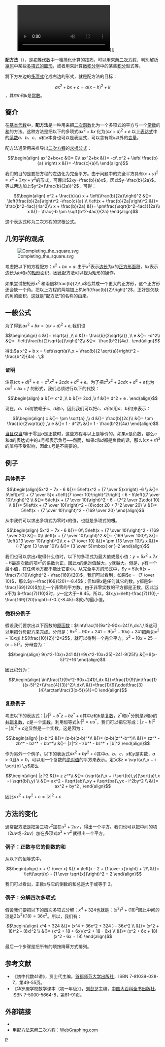 {{NoteTA |G1=Math}}

:[[File:Completing_the_square.ogv|thumb]])]]
'''配方法'''（{{lang-en|Completing the square}}），是[[初等代数|初等代数]]中一種简化计算的[[技巧|技巧]]，可以用來[[解方程|解]][[二次方程|二次方程]]、判別[[解析幾何|解析幾何]]中某些[[多項式的圖形|多項式的圖形]]，或者用來計算[[微积分学|微积分学]]中的某些[[积分|积分]]型式等。

將下方左边的[[多项式|多项式]]化成右边的形式，就是配方法的目标：

:<math>ax^2 + bx + c = a(x-h)^2 +k</math>，其中<math>h</math>和<math>k</math>是[[常數|常數]]。

==簡介==
在[[基本代数|基本代数]]中，'''配方法'''是一种用来把[[二次函数|二次函数]]化为一个多项式的平方与一个[[常数|常数]]的[[加法|和]]的方法。这种方法是把以下的多项式<math display="block">a x^2 + b x\,\!</math>化为<math display="block">(c x + d)^2 + e\,\!</math>以上[[表达式|表达式]]中的[[系数|系数]]<math>a</math>、<math>b</math>、<math>c</math>、<math>d</math>和<math>e</math>本身也可以是表达式，可以含有除<math>x</math>以外的[[变量|变量]]。

配方法通常用来推导出[[二次方程|二次方程]]的[[求根算法|求根公式]]：

:<math>\begin{align}
  ax^2+bx+c &{}= 0\\
  ax^2+bx &{}= -c\\
  x^2 + \left( \frac{b}{a} \right) x &{}= -\frac{c}{a}\\
\end{align}</math>

我们的目的是要把方程的左边化为完全平方。由于问题中的完全平方具有<math>(x+y)^2=x^2+2xy+y^2</math>的形式，可導出<math>2xy=\frac{b}{a}x</math>，因此<math>y=\frac{b}{2a}</math>。等式两边加上<math>y^2=(\frac{b}{2a})^2</math>，可得：

:<math>\begin{align}
  x^2 + \frac{b}{a} x + \left(\frac{b}{2a}\right)^2 &{}= \left(\frac{b}{2a}\right)^2 -\frac{c}{a} \\
  \left(x + \frac{b}{2a}\right)^2 &{}=  \frac{b^2-4ac}{4a^2}\\
  x + \frac{b}{2a} &{}= \pm\frac{\sqrt{b^2-4ac}}{2a}\\
  x &{}= \frac{-b \pm \sqrt{b^2-4ac}}{2a}
\end{align}</math>

这个表达式称为二次方程的求根公式。

==几何学的观点==
[[Image:Completing_the_square.svg|right]]

考虑把以下的方程配方：<math display="block">x^2 + bx = a.\,</math>由于<math>x^2</math>表示[[边长|边长]]为<math>x</math>的[[正方形|正方形]][[面积|面积]]，<math>bx</math>表示边长为<math>b</math>和<math>x</math>的[[矩形|矩形]]面积，因此配方法可以视为矩形的操作。

如果尝试把矩形<math>x^2</math> 和兩個<math>\frac{b}{2}\,x</math>合并成一个更大的正方形，这个正方形还会缺一个角。把以上方程的两端加上<math>\left(\frac{b}{2}\right)^2</math>，正好是欠缺的角的面积，这就是“配方法”的名称的由来。

==一般公式==


为了得到<math>a x^2 + b x = (c x + d)^2 + e , \,</math>我们设

:<math>
\begin{align}
  c &{}= \sqrt{a} ,\\
  d &{}= \frac{b}{2\sqrt{a}} ,\\
  e &{}= -d^2\\
    &{}= -\left(\frac{b}{2\sqrt{a}}\right)^2\\
    &{}= -\frac{b^2}{4a} .
\end{align}</math>

得出<math>a x^2 + b x = \left(\sqrt{a}\,x + \frac{b}{2 \sqrt{a}}\right)^2 - 
                    \frac{b^2}{4a} . \,</math>

===证明===

注意<math>\left(cx + d\right)^2 + e = c^2 x^2 + 2cdx + d^2 + e</math>。为了把<math>c^2 x^2 + 2cdx + d^2 + e\!</math>化为 <math>ax^2 + bx + f \!</math> 的形式，我们必须进行以下的代换：

:<math>
\begin{align}
  a &{}= c^2 ,\\
  b &{}= 2cd ,\\
  f &{}= d^2 + e .
\end{align}</math>

现在，<math>a</math>、<math>b</math>和<math>f</math>依赖于<math>c</math>、<math>d</math>和<math>e</math>，因此我们可以把<math>c</math>、<math>d</math>和<math>e</math>用<math>a</math>、<math>b</math>和<math>f</math>来表示：

:<math>
\begin{align}
  c &{}= \pm \sqrt{a} ,\\
  d &{}= \frac{b}{2c}\\
    &{}= \pm \frac{b}{2\sqrt{a}} ,\\
  e &{}= f - d^2\\
    &{}= f - \frac{b^2}{4a}
\end{align}</math>

[[当且仅当|当且仅当]]<math>f</math>等于零且<math>a</math>是正数时，这些方程与以上是等价的。如果<math>a</math>是负数，那么<math>c</math>和<math>d</math>的表达式中的±号都表示负号──然而，如果<math>c</math>和<math>d</math>都是负数的话，那么<math>(cx+d)^2</math>的值将不受影响，因此<math>\pm</math>号是不需要的。

==例子==
===具体例子===
:<math>\begin{align}5x^2 + 7x - 6 &{}= 5\left(x^2 + {7 \over 5}x\right) -6 \\
&{}= 5\left[x^2 + {7 \over 5}x +\left({7 \over 10}\right)^2\right] - 6 - 5\left({7 \over 10}\right)^2 \\
&{}= 5\left(x + {7 \over 10}\right)^2 - 6 - {7^2 \over 2\cdot 10}  \\
&{}= 5\left(x + {7 \over 10}\right)^2 - {6\cdot 20 + 7^2 \over 20} \\
&{}= 5\left(x + {7 \over 10}\right)^2 - {169 \over 20}
\end{align}
</math>

从中我們可以求出多項式为零时<math>x</math>的值，也就是多项式的'''根'''。

:<math>
\begin{align}
5x^2 + 7x - 6 &{}= 0\\
5\left(x + {7 \over 10}\right)^2 - {169 \over 20} &{}= 0\\
\left(x + {7 \over 10}\right)^2 &{}= {169 \over 100}\\ &{}= \left({13 \over 10}\right)^2\\
x + {7 \over 10} &{}= \pm {13 \over 10}\\
x &{}= {-7 \pm 13 \over 10}\\ &{}= {3 \over 5}\mbox{ or }-2
\end{align}</math>

我们也可以求出<math>x</math>取得什么值时，以下的多项式为最大值或最小值：<math display="block">y = 5x^2 + 7x - 6</math>最高次数的项<math>x^2</math>的系数为正，因此<math>x</math>的绝对值越大，<math>y</math>就越大。但是，<math>y</math>有一个最小值，在任何地方都不能比它更小。从完全平方的形式中，<math>y = 5\left(x + \frac{7}{10}\right)^2 - \frac{169}{20} </math>，我们可以看到，如果<math>x = -{7 \over 10} </math>，那么<math>y=-\frac{169}{20}=-8.45</math>；但如果<math>x</math>是任何其它的数，<math>y</math>都是<math>-\frac{169}{20}</math>加上一个非零的平方数。由于非零实数的平方都是正数，因此当<math>x</math>不为 <math>-\frac{7}{10} </math>时，<math>y </math>一定大于−8.45。所以，<math>
(x,y)=\left(-\frac{7}{10},-\frac{169}{20}\right)=(-0.7,-8.45)=</math>就<math>y </math>的最小值。

===微积分例子===
假设我们要求出以下函数的[[原函数|原函数]]：<math display="block">\int\frac{1}{9x^2-90x+241}\,dx.\,\!</math>这可以用把分母配方来完成。分母是：<math display="block">9x^2-90x+241=9(x^2-10x)+241</math>把两边<math>x^2-10x</math>加上<math>(\frac{10}{2})^2=25</math>，就可以得到一个完全平方，<math>x^2-10x+25=(x-5)^2</math>。分母变为：

:<math>
\begin{align}
  9(x^2-10x)+241 &{}=9(x^2-10x+25)+241-9(25)\\
                 &{}=9(x-5)^2+16
\end{align}</math>

因此[[积分|积分]]为：

:<math>
\begin{align}
  \int\frac{1}{9x^2-90x+241}\,dx &{}=\frac{1}{9}\int\frac{1}{(x-5)^2+(\frac{4}{3})^2}\,dx\\
                              &{}=\frac{1}{9}\cdot\frac{3}{4}\arctan\frac{3(x-5)}{4}+C 
\end{align}</math>

===复数例子===
考虑以下的表达式：<math display="block"> |z|^2 - b^*z - bz^* + c</math>其中<math> z</math>和<math> b</math>是[[复数_(数学)|复数]]，<math> z^*</math>和<math> b^*</math>分别是<math> z</math>和<math> b</math>的[[共轭复数|共轭复数]]，<math> c</math>是一个[[实数|实数]]。利用恒等式<math> \left \vert u \right \vert ^2=uu^*</math>，我们可以把它写成：<math display="block"> |z-b|^2 - |b|^2 + c</math>这显然是一个实数。这是因为：

:<math>
\begin{align}
  |z-b|^2 &{}=  (z-b)(z-b)^*\\
          &{}=  (z-b)(z^*-b^*)\\
          &{}= zz^* - zb^* - bz^* + bb^*\\
          &{}=  |z|^2 - zb^* - bz^* + |b|^2 
\end{align}</math>

作为另外一个例子，以下的表达式<math display="block"> ax^2 + by^2 + c</math>其中<math> a</math>、<math> b</math>、<math> c</math>、<math> x</math>和<math> y</math>是实数，<math> a>0</math>且<math> b>0</math>，可以用一个复数的[[绝对值|绝对值]]的平方来表示。定义<math display="block"> z = \sqrt{a}\,x + i \sqrt{b} \,y </math>那么

:<math>
\begin{align}
  |z|^2 &{}= z z^*\\
        &{}= (\sqrt{a}\,x + i \sqrt{b}\,y)(\sqrt{a}\,x - i \sqrt{b}\,y) \\
        &{}= ax^2 - i\sqrt{ab}\,xy + i\sqrt{ba}\,yx - i^2by^2 \\
        &{}= ax^2 + by^2 ,
\end{align}</math>

因此<math display="block"> ax^2 + by^2 + c = |z|^2 + c  \,\!</math>

==方法的变化==
通常配方法是把第三项<math> v^2</math>加在<math>u^2 + 2uv\,</math>，得出一个平方。我们也可以把中间的项（<math>2uv</math>或<math>-2uv</math>）加在多项式<math>u^2 + v^2\,</math>就得出一个平方。
===例子：正数与它的倒数的和===
从以下的恒等式中，

:<math>
\begin{align}
x + {1 \over x} &{} = \left(x - 2 + {1 \over x}\right) + 2\\
                &{}= \left(\sqrt{x} - {1 \over \sqrt{x}}\right)^2 + 2
\end{align}</math>

我们可以看出，正数<math>x</math>与它的倒数的和总是大于或等于 2。

===例子：分解四次多项式===
假设我们要把以下的四次多项式分解：<math display="block">x^4 + 324</math>也就是：<math display="block">(x^2)^2 + (18)^2</math>因此中间的项是<math>2(x^2)(18)=36x^2</math>。所以，我们有：

:<math>\begin{align} x^4 + 324 &{}= (x^4 + 36x^2 + 324 ) - 36x^2  \\
&{}= (x^2 + 18)^2 - (6x)^2 \\
&{}= (x^2 + 18 + 6x)(x^2 + 18 - 6x) \\
&{}= (x^2 + 6x + 18)(x^2 - 6x + 18)
\end{align}</math>

最后一个步骤是把所有的项按降幂方式排列。

==参考文献==
*《初中代数41讲》，贾士代主编，[[首都师范大学出版社|首都师范大学出版社]]，ISBN 7-81039-028-7，第49-55页。
*《华罗庚学校数学课本（初一年级）》，[[刘彭芝|刘彭芝]]主编，[[中国大百科全书出版社|中国大百科全书出版社]]，ISBN 7-5000-5664-8，第81-91页。

==外部链接==
*{{planetmath reference|id=4237|title=Completing the square}}
* 用配方法来解二次方程：[https://web.archive.org/web/20150729171230/http://www.webgraphing.com/quadraticequation_completingthesquare.jsp WebGraphing.com]

[[Category:初等代数|P]]
